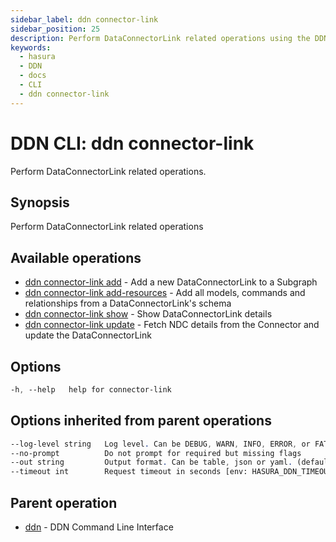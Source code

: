 ```yaml
---
sidebar_label: ddn connector-link
sidebar_position: 25
description: Perform DataConnectorLink related operations using the DDN CLI
keywords:
  - hasura
  - DDN
  - docs
  - CLI
  - ddn connector-link
---
```


# DDN CLI: ddn connector-link

Perform DataConnectorLink related operations.

## Synopsis

Perform DataConnectorLink related operations

## Available operations

- [ddn connector-link add](/cli/commands/ddn_connector-link_add) - Add a new DataConnectorLink to a Subgraph
- [ddn connector-link add-resources](/cli/commands/ddn_connector-link_add-resources) - Add all models, commands and relationships from a DataConnectorLink's schema
- [ddn connector-link show](/cli/commands/ddn_connector-link_show) - Show DataConnectorLink details
- [ddn connector-link update](/cli/commands/ddn_connector-link_update) - Fetch NDC details from the Connector and update the DataConnectorLink

## Options

```sass
-h, --help   help for connector-link
```

## Options inherited from parent operations

```sass
--log-level string   Log level. Can be DEBUG, WARN, INFO, ERROR, or FATAL. (default "INFO")
--no-prompt          Do not prompt for required but missing flags
--out string         Output format. Can be table, json or yaml. (default "table")
--timeout int        Request timeout in seconds [env: HASURA_DDN_TIMEOUT] (default 100)
```

## Parent operation

- [ddn](/cli/commands/ddn) - DDN Command Line Interface
